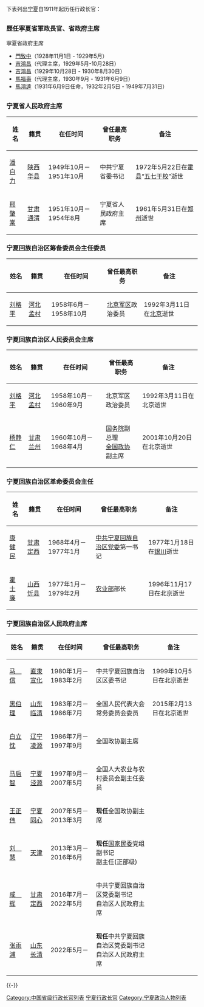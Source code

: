 下表列出[[宁夏|宁夏]]自1911年起历任行政长官：
{{dynamic list}}

=={{ROC-1912}}==

=={{ROC}}==
=== 歷任寧夏省軍政長官、省政府主席 ===
; 寧夏省政府主席
* [[門致中|門致中]]（1928年11月1日 - 1929年5月）
* [[吉鴻昌|吉鴻昌]]（代理主席，1929年5月-10月28日）
* [[吉鴻昌|吉鴻昌]]（1929年10月28日 - 1930年8月30日）
* [[馬福壽|馬福壽]]（代理主席，1930年9月 - 1931年6月9日）
* [[馬鴻逵|馬鴻逵]]（1931年6月9日任命，1932年2月5日 - 1949年7月31日）

=={{PRC}}==
===宁夏省人民政府主席===
{| border="0" cellpadding="3px" style="border: 1px solid #999; background-color:#ffffff;"
|-align="center" style="background-color: #cccccc;"
! 姓名
! 籍贯
! 在任时间
! 曾任最高职务
! 备注
|-----
| [[潘自力|潘自力]]
| [[陕西|陕西]][[华县|华县]]
| 1949年10月－1951年10月
| 中共宁夏省委书记
| 1972年5月22日在[[霍县|霍县]]“[[五七干校|五七干校]]”逝世
|-----
| [[邢肇棠|邢肇棠]]
| [[甘肃|甘肃]][[通渭|通渭]]
| 1951年10月－1954年8月
| 宁夏省人民政府主席
| 1961年5月31日在[[郑州|郑州]]逝世
|}
===宁夏回族自治区筹备委员会主任委员===
{| border="0" cellpadding="3px" style="border: 1px solid #999; background-color:#ffffff;"
|-align="center" style="background-color: #cccccc;"
! 姓名
! 籍贯
! 在任时间
! 曾任最高职务
! 备注
|-----
| [[刘格平|刘格平]]
| [[河北|河北]][[孟村|孟村]]
| 1958年6月－1958年10月
| [[北京军区|北京军区]]政治委员
| 1992年3月11日在[[北京|北京]]逝世
|}
===宁夏回族自治区人民委员会主席===
{| border="0" cellpadding="3px" style="border: 1px solid #999; background-color:#ffffff;"
|-align="center" style="background-color: #cccccc;"
! 姓名
! 籍贯
! 在任时间
! 曾任最高职务
! 备注
|-----
| [[刘格平|刘格平]]
| [[河北|河北]][[孟村|孟村]]
| 1958年10月－1960年9月
| 北京军区政治委员
| 1992年3月11日在北京逝世
|-----
| [[杨静仁|杨静仁]]
| [[甘肃|甘肃]][[兰州|兰州]]
| 1960年10月－1968年4月
| [[中华人民共和国国务院|国务院]]副总理<br>[[全国政协|全国政协]]副主席
| 2001年10月20日在北京逝世
|}
===宁夏回族自治区革命委员会主任===
{| border="0" cellpadding="3px" style="border: 1px solid #999; background-color:#ffffff;"
|-align="center" style="background-color: #cccccc;"
! 姓名
! 籍贯
! 在任时间
! 曾任最高职务
! 备注
|-----
| [[康健民_(少将)|康健民]]
| [[甘肃|甘肃]][[定西|定西]]
| 1968年4月－1977年1月
| [[中共宁夏回族自治区党委|中共宁夏回族自治区党委]]第一书记
| 1977年1月18日在[[银川|银川]]逝世
|-----
| [[霍士廉|霍士廉]]
| [[山西|山西]][[忻县|忻县]]
| 1977年1月－1979年2月
| [[中华人民共和国农业部|农业部]]部长
| 1996年11月17日在北京逝世
|}
===宁夏回族自治区人民政府主席===
{| border="0" cellpadding="3px" style="border: 1px solid #999; background-color:#ffffff;"
|- align="center" style="background-color: #cccccc;"
! 姓名
! 籍贯
! 在任时间
! 曾任最高职务
! 备注
|-----
| [[马信_(共和国)|马　信]]
| [[直隶|直隶]][[宣化区|宣化]]
| 1980年1月－1983年2月
| 中共宁夏回族自治区区委书记
| 1999年10月5日在北京逝世
|-----
| [[黑伯理|黑伯理]]
| [[山东|山东]][[临清|临清]]
| 1983年2月－1986年7月
| 全国人民代表大会常务委员会委员
| 2015年2月13日在北京逝世
|-----
| [[白立忱|白立忱]]
| [[辽宁|辽宁]][[凌源|凌源]]
| 1986年7月－1997年9月
| 全国政协副主席
| 
|-----
| [[马启智|马启智]]
| [[宁夏|宁夏]][[泾源|泾源]]
| 1997年9月－2007年5月
| 全国人大农业与农村委员会副主任委员
| 
|-----
| [[王正伟|王正伟]]
| [[宁夏|宁夏]][[同心县|同心]]
| 2007年5月－2013年3月
|  '''现任'''全国政协副主席
|
|-----
| [[刘慧|刘　慧]]
| [[天津|天津]]
| 2013年3月－2016年6月
|  '''现任'''[[国家民族事务委员会|国家民委]]党组副书记<br/>副主任(正部级)
|
|-----
| [[咸辉|咸　辉]]
| [[甘肃|甘肃]][[定西县|定西]]
| 2016年7月－2022年5月
| 中共宁夏回族自治区党委副书记<br/>自治区人民政府主席
|
|-----
| [[张雨浦|张雨浦]]
| [[山东|山东]][[长清区|长清]]
| 2022年5月－
| '''现任'''中共宁夏回族自治区党委副书记<br/>自治区人民政府主席
|
|}

{{-}}
{{中华人民共和国省级行政区行政主官}}
{{宁夏行政长官}}

[[Category:中国省级行政长官列表|Category:中国省级行政长官列表]]
[[Category:宁夏行政长官|]]
[[Category:宁夏政治人物列表|Category:宁夏政治人物列表]]